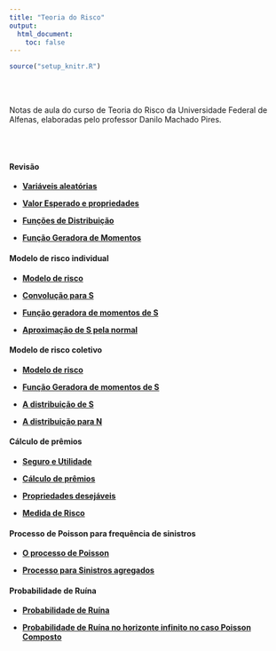 ```yaml
---
title: "Teoria do Risco"
output:
  html_document:
    toc: false
---
```


```r
source("setup_knitr.R")
```

<br></br>

Notas de aula do curso de Teoria do Risco da Universidade Federal de Alfenas, elaboradas pelo professor Danilo Machado Pires.

<br></br>

#### Revisão

- <a href="https://atuaria.github.io/portalhalley/PDF/TeoriadoRisco/aula 1 -Variaveis aleatorias.pdf"target="_blank">**Variáveis aleatórias**</a>

- <a href="https://atuaria.github.io/portalhalley/PDF/TeoriadoRisco/aula 2 - Valor Esperado e propriedades.pdf"target="_blank">**Valor Esperado e propriedades**</a>

- <a href="https://atuaria.github.io/portalhalley/PDF/TeoriadoRisco/aula 3 - Funcoes de Distribuicao.pdf"target="_blank">**Funções de Distribuição**</a>

- <a href="https://atuaria.github.io/portalhalley/PDF/TeoriadoRisco/aula 4 - Funcao Geradora de Momentos.pdf"target="_blank">**Função Geradora de Momentos**</a>



#### Modelo de risco individual

- <a href="https://atuaria.github.io/portalhalley/PDF/TeoriadoRisco/aula 5 - Modelo de risco.pdf"target="_blank">**Modelo de risco**</a>

- <a href="https://atuaria.github.io/portalhalley/PDF/TeoriadoRisco/aula 6 - Convolucao para S.pdf"target="_blank">**Convolução para S**</a>

- <a href="https://atuaria.github.io/portalhalley/PDF/TeoriadoRisco/aula 7 - Momentos de S.pdf"target="_blank">**Função geradora de momentos de S**</a>

- <a href="https://atuaria.github.io/portalhalley/PDF/TeoriadoRisco/aula 8 - Aproximacao de S pela normal.pdf"target="_blank">**Aproximação de S pela normal**</a>



#### Modelo de risco coletivo

- <a href="https://atuaria.github.io/portalhalley/PDF/TeoriadoRisco/aula 9 - Modelo de risco.pdf"target="_blank">**Modelo de risco**</a>

- <a href="https://atuaria.github.io/portalhalley/PDF/TeoriadoRisco/aula 10 - Funcao Geradora de momentos de S.pdf"target="_blank">**Função Geradora de momentos de S**</a>

- <a href="https://atuaria.github.io/portalhalley/PDF/TeoriadoRisco/aula 11 - A distribuicao de S.pdf"target="_blank">**A distribuição de S**</a>

- <a href="https://atuaria.github.io/portalhalley/PDF/TeoriadoRisco/aula 12 - A distribuicao para N.pdf"target="_blank">**A distribuição para N**</a>



#### Cálculo de prêmios
- <a href="https://atuaria.github.io/portalhalley/PDF/TeoriadoRisco/aula 13 - Seguro e Utilidade.pdf"target="_blank">**Seguro e Utilidade**</a>

- <a href="https://atuaria.github.io/portalhalley/PDF/TeoriadoRisco/aula 14 - Calculo de premios.pdf"target="_blank">**Cálculo de prêmios**</a>

- <a href="https://atuaria.github.io/portalhalley/PDF/TeoriadoRisco/aula 15 - Propriedades desejaveis.pdf"target="_blank">**Propriedades desejáveis**</a>

- <a href="https://atuaria.github.io/portalhalley/PDF/TeoriadoRisco/aula 16 - Medida de Risco.pdf"target="_blank">**Medida de Risco**</a>



#### Processo de Poisson para frequência de sinistros

- <a href="https://atuaria.github.io/portalhalley/PDF/TeoriadoRisco/aula 17 - O processo de Poisson.pdf"target="_blank">**O processo de Poisson**</a>

- <a href="https://atuaria.github.io/portalhalley/PDF/TeoriadoRisco/aula 18 - Processo para Sinistros agregados.pdf"target="_blank">**Processo para Sinistros agregados**</a>



#### Probabilidade de Ruína

- <a href="https://atuaria.github.io/portalhalley/PDF/TeoriadoRisco/aula 19 - Probabilidade de Ruina.pdf"target="_blank">**Probabilidade de Ruína**</a>

- <a href="https://atuaria.github.io/portalhalley/PDF/TeoriadoRisco/aula 20 - Probabilidade de Ruina no horizonte infinito no caso Poisson Composto.pdf"target="_blank">**Probabilidade de Ruína no horizonte infinito no caso Poisson Composto**</a>

<br></br>
<br></br>


